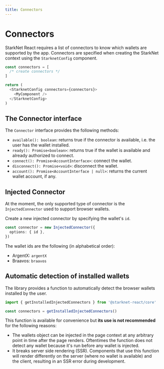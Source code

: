 ```yaml
---
title: Connectors
---
```


# Connectors

StarkNet React requires a list of connectors to know which wallets are supported by the app.
Connectors are specified when creating the StarkNet
context using the `StarknetConfig` component.

```typescript
const connectors = [
  /* create connectors */
]

return (
  <StarknetConfig connectors={connectors}>
    <MyComponent />
  </StarknetConfig>
)
```

## The Connector interface

The `Connector` interface provides the following methods:

- `available(): boolean`: returns true if the connector is available, i.e. the user has the wallet installed.
- `ready(): Promise<boolean>`: returns true if the wallet is available and already authorized to connect.
- `connect(): Promise<AccountInterface>`: connect the wallet.
- `disconnect(): Promise<void>`: disconnect the wallet.
- `account(): Promise<AccountInterface | null>`: returns the current wallet account, if any.

## Injected Connector

At the moment, the only supported type of connector is the `InjectedConnector` used to support browser wallets.

Create a new injected connector by specifying the wallet's `id`.

```typescript
const connector = new InjectedConnector({
  options: { id },
})
```

The wallet ids are the following (in alphabetical order):

- ArgentX: `argentX`
- Braavos: `braavos`

## Automatic detection of installed wallets

The library provides a function to automatically detect the browser wallets installed by the user.

```typescript
import { getInstalledInjectedConnectors } from '@starknet-react/core'

const connectors = getInstalledInjectedConnectors()
```

This function is available for convenience but **its use is not recommended** for the following reasons:

- The wallets object can be injected in the page context at any arbitrary point in time after the page renders. Oftentimes the function does not detect any wallet because it's run before any wallet is injected.
- It breaks server side rendering (SSR). Components that use this function will render differently on the server (where no wallet is available) and the client, resulting in an SSR error during development.

